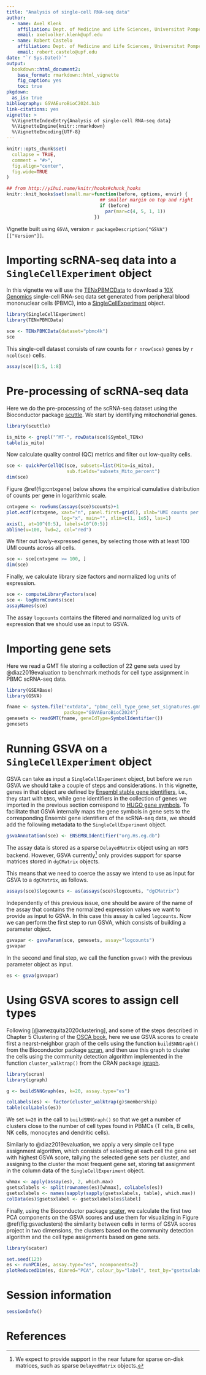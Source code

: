 ```yaml
---
title: "Analysis of single-cell RNA-seq data"
author:
  - name: Axel Klenk
    affiliation: Dept. of Medicine and Life Sciences, Universitat Pompeu Fabra, Barcelona
    email: axelvolker.klenk@upf.edu
  - name: Robert Castelo
    affiliation: Dept. of Medicine and Life Sciences, Universitat Pompeu Fabra, Barcelona
    email: robert.castelo@upf.edu
date: "`r Sys.Date()`" 
output:
  bookdown::html_document2:
    base_format: rmarkdown::html_vignette
    fig_caption: yes
    toc: true
pkgdown:
  as_is: true
bibliography: GSVAEuroBioC2024.bib
link-citations: yes
vignette: >
  %\VignetteIndexEntry{Analysis of single-cell RNA-seq data}
  %\VignetteEngine{knitr::rmarkdown}
  %\VignetteEncoding{UTF-8}
---
```



```r
knitr::opts_chunk$set(
  collapse = TRUE,
  comment = "#>",
  fig.align="center",
  fig.wide=TRUE
)

## from http://yihui.name/knitr/hooks#chunk_hooks
knitr::knit_hooks$set(small.mar=function(before, options, envir) {
                                  ## smaller margin on top and right
                                  if (before)
                                    par(mar=c(4, 5, 1, 1))
                                })
```

Vignette built using `GSVA`, version `r packageDescription("GSVA")[["Version"]]`.

# Importing scRNA-seq data into a `SingleCellExperiment` object

In this vignette we will use the
[TENxPBMCData](https://bioconductor.org/packages/TENxPBMCData) to download a
[10X Genomics](https://support.10xgenomics.com/single-cell-gene-expression/datasets)
single-cell RNA-seq data set generated from peripheral blood mononuclear cells
(PBMC), into a
[SingleCellExperiment](https://bioconductor.org/packages/SingleCellExperiment)
object.

```r
library(SingleCellExperiment)
library(TENxPBMCData)

sce <- TENxPBMCData(dataset="pbmc4k")
sce
```
This single-cell dataset consists of raw counts for `r nrow(sce)` genes by
`r ncol(sce)` cells.

```r
assay(sce)[1:5, 1:8]
```

# Pre-processing of scRNA-seq data

Here we do the pre-processing of the scRNA-seq dataset using the
Bioconductor package [scuttle](https://bioconductor.org/packages/scuttle). We
start by identifying mitochondrial genes.

```r
library(scuttle)

is_mito <- grepl("^MT-", rowData(sce)$Symbol_TENx)
table(is_mito) 
```
Now calculate quality control (QC) metrics and filter out low-quality cells.

```r
sce <- quickPerCellQC(sce, subsets=list(Mito=is_mito),
                      sub.fields="subsets_Mito_percent")
dim(sce)
```
Figure \@ref(fig:cntxgene) below shows the empirical cumulative distribution of
counts per gene in logarithmic scale.

```r
cntxgene <- rowSums(assays(sce)$counts)+1
plot.ecdf(cntxgene, xaxt="n", panel.first=grid(), xlab="UMI counts per gene",
                    log="x", main="", xlim=c(1, 1e5), las=1)
axis(1, at=10^(0:5), labels=10^(0:5))
abline(v=100, lwd=2, col="red")
```
We filter out lowly-expressed genes, by selecting those with at least 100 UMI
counts across all cells.

```r
sce <- sce[cntxgene >= 100, ]
dim(sce)
```
Finally, we calculate library size factors and normalized log units of
expression.

```r
sce <- computeLibraryFactors(sce)
sce <- logNormCounts(sce)
assayNames(sce)
```
The assay `logcounts` contains the filtered and normalized log units of
expression that we should use as input to GSVA.

# Importing gene sets

Here we read a GMT file storing a collection of 22 gene sets used by
@diaz2019evaluation to benchmark methods for cell type assignment in PBMC
scRNA-seq data.

```r
library(GSEABase)
library(GSVA)

fname <- system.file("extdata", "pbmc_cell_type_gene_set_signatures.gmt.gz",
                     package="GSVAEuroBioC2024")
genesets <- readGMT(fname, geneIdType=SymbolIdentifier())
genesets
```

# Running GSVA on a `SingleCellExperiment` object

GSVA can take as input a `SingleCellExperiment` object, but before we run
GSVA we should take a couple of steps and considerations. In this vignette,
genes in that object are defined by
[Ensembl stable gene identifiers](https://www.ensembl.org/info/genome/stable_ids/index.html),
i.e., they start with `ENSG`, while gene identifiers in the collection of genes
we imported in the previous section correspond to
[HUGO gene symbols](https://www.genenames.org). To facilitate that GSVA
internally maps the gene symbols in gene sets to the corresponding Ensembl gene
identifiers of the scRNA-seq data, we should add the following metadata to the
`SingleCellExperiment` object.

```r
gsvaAnnotation(sce) <- ENSEMBLIdentifier("org.Hs.eg.db")
```
The assay data is stored as a sparse `DelayedMatrix` object using an `HDF5`
backend. However, GSVA currently[^footnote-1] only provides support for sparse
matrices stored in `dgCMatrix` objects.

[^footnote-1]: We expect to provide support in the near future for sparse
  on-disk matrices, such as sparse `DelayedMatrix` objects.

This means that we need to coerce the assay we intend to use as input for
GSVA to a `dgCMatrix`, as follows.

```r
assays(sce)$logcounts <- as(assays(sce)$logcounts, "dgCMatrix")
```
Independently of this previous issue, one should be aware of the name of the
assay that contains the normalized expression values we want to provide as
input to GSVA. In this case this assay is called `logcounts`. Now we can
perform the first step to run GSVA, which consists of building a parameter
object.

```r
gsvapar <- gsvaParam(sce, genesets, assay="logcounts")
gsvapar
```
In the second and final step, we call the function `gsva()` with the previous
parameter object as input.

```r
es <- gsva(gsvapar)
```

# Using GSVA scores to assign cell types

Following [@amezquita2020clustering], and some of the steps described in Chapter
5 Clustering of the
[OSCA book](https://bioconductor.org/books/3.16/OSCA/clustering.html), here we
use GSVA scores to create first a nearst-neighbor graph of the cells using the
function `buildSNNGraph()` from the Bioconductor package
[scran](https://bioconductor.org/packages/scran), and then use this graph to
cluster the cells using the community detection algorithm implemented in the
function `cluster_walktrap()` from the CRAN package
[igraph](https://bioconductor.org/packages/igraph).

```r
library(scran)
library(igraph)

g <- buildSNNGraph(es, k=20, assay.type="es")

colLabels(es) <- factor(cluster_walktrap(g)$membership)
table(colLabels(es))
```
We set `k=20` in the call to `buildSNNGraph()` so that we get a number of
clusters close to the number of cell types found in PBMCs (T cells, B cells,
NK cells, monocytes and dendritic cells).

Similarly to @diaz2019evaluation, we apply a very simple cell type assignment
algorithm, which consists of selecting at each cell the gene set with highest
GSVA score, tallying the selected gene sets per cluster, and assigning to the
cluster the most frequent gene set, storing tat assignment in the column data
of the `SingleCellExperiment` object.

```r
whmax <- apply(assay(es), 2, which.max)
gsetsxlabels <- split(rownames(es)[whmax], colLabels(es))
gsetsxlabels <- names(sapply(sapply(gsetsxlabels, table), which.max))
colData(es)$gsetsxlabel <- gsetsxlabels[es$label]
```
Finally, using the Bioconductor package
[scater](https://bioconductor.org/packages/scater), we calculate the first
two PCA components on the GSVA scores and use them for visualizing in Figure
\@ref(fig:gsvaclusters) the similarity between cells in terms of GSVA scores
project in two dimensions, the clusters based on the community detection
algorithm and the cell type assignments based on gene sets.

```r
library(scater)

set.seed(123)
es <- runPCA(es, assay.type="es", ncomponents=2)
plotReducedDim(es, dimred="PCA", colour_by="label", text_by="gsetsxlabel")
```

# Session information

```r
sessionInfo()
```

# References
